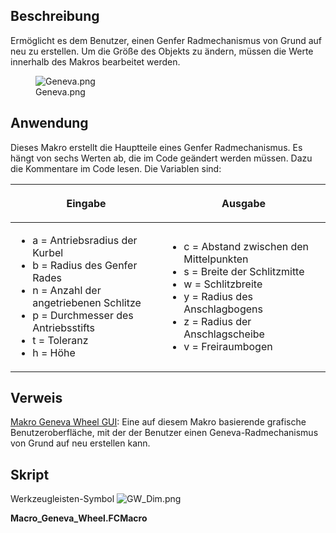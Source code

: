 <languages/>

{{Macro/de
|Name=Genfer Rad
|Icon=GW_Dim.png
|Description=Ermöglicht es dem Benutzer, einen Genfer Radmechanismus von Grund auf neu zu erstellen. Um die Größe des Objekts zu ändern, müssen die Werte innerhalb des Makros bearbeitet werden.
|Author=Drei
|Version=1.0
|Date=2014-09-21
|FCVersion=Alle
|Download=[https://wiki.freecad.org/images/8/8d/GW_Dim.png Werkzeugleisten-Symbol]
}}

<span id="Description"></span>
==Beschreibung==

Ermöglicht es dem Benutzer, einen Genfer Radmechanismus von Grund auf neu zu erstellen. Um die Größe des Objekts zu ändern, müssen die Werte innerhalb des Makros bearbeitet werden.

[[File:Geneva.png]]

<span id="How_To_Use"></span>
==Anwendung==

Dieses Makro erstellt die Hauptteile eines Genfer Radmechanismus. Es hängt von sechs Werten ab, die im Code geändert werden müssen. Dazu die Kommentare im Code lesen. Die Variablen sind:

{|{{Prettytable}}
 !Eingabe
 !Ausgabe
 |--
 |
*a = Antriebsradius der Kurbel
*b = Radius des Genfer Rades
*n = Anzahl der angetriebenen Schlitze
*p = Durchmesser des Antriebsstifts
*t = Toleranz
*h = Höhe
 |
*c = Abstand zwischen den Mittelpunkten
*s = Breite der Schlitzmitte
*w = Schlitzbreite
*y = Radius des Anschlagbogens
*z = Radius der Anschlagscheibe
*v = Freiraumbogen
 |}

<span id="Link"></span>
==Verweis==

[[Macro_Geneva_Wheel_GUI/de|Makro Geneva Wheel GUI]]:  Eine auf diesem Makro basierende grafische Benutzeroberfläche, mit der der Benutzer einen Geneva-Radmechanismus von Grund auf neu erstellen kann. 

<span id="Script"></span>
==Skript==

Werkzeugleisten-Symbol [[Image:GW_Dim.png]]

'''Macro_Geneva_Wheel.FCMacro'''

{{MacroCode|code=
#Creation of a Geneva Wheel with Parametric values  By: Isaac Ayala (drei)
#This Macro creates the main parts of a Geneva Wheel Mechanism 

#It depends on six values that must be altered in the following code
#The variables are a, b, n, p, t and h. 

#Definition for each variable
#    Input
#a = Drive Crank Radius
#b = Geneva Wheel Radius
#n = Driven Slot Quantity
#p = Drive Pin Diameter
#t = Tolerance
#h = Height
#    Output
#c = Distance Between Centers
#s = Slot Center Width
#w = Slot Width
#y = Stop Arc Radius
#z = Stop Disc Radius
#v = Clearance Arc

#Please note that you can alter the code so it depends on five values exclusively
#Just replace c, and either a or b with the following
#    Keep value for a
#c = a/math.sin(math.pi/n)
#b = math.sqrt((math.pow(c,2))-(math.pow(a,2)))
#    Keep value for b
#c = b/math.cos(math.pi/n)
#a = math.sqrt((math.pow(c,2))-(math.pow(b,2)))

from __future__ import division
import time
import math
from PySide import QtCore, QtGui
from FreeCAD import Base
import Part

#Inputs
a = 25.0
b = 60.0
n = 6
p = 4
t = 0.01
h = 5
T = 60

#Outputs
c = math.sqrt(pow(a,2) + pow(b,2))
s = a + b - c
w = p + t
y = a - (1.5 * p)
z = y - t
v = (b * z)/a 

#    Create the Drive Crank (Will be placed on the origin)
driveCrank = Part.makeCylinder(z, h)
driveCrank.translate(Base.Vector(0,0,0))

genevaWheelClearanceCut = Part.makeCylinder(b, h)
genevaWheelClearanceCut.translate(Base.Vector(-c,0,0))

driveCrank = driveCrank.cut(genevaWheelClearanceCut)

driveCrankBase = Part.makeCylinder((1.5*a), h)
driveCrankBase.translate(Base.Vector(0,0,-h))

driveCrank = driveCrank.fuse(driveCrankBase)

drivePin = Part.makeCylinder(p,h)
drivePin.translate(Base.Vector(-a,0,0))

driveCrank = driveCrank.fuse(drivePin)

#    Create the Geneva  Wheel (Will be placed on the x-axis on the left side)
genevaWheel = Part.makeCylinder(b,h)
genevaWheel.translate(Base.Vector(-c,0,0))

stopArc = Part.makeCylinder(y, h)
stopArc.translate(Base.Vector(((y-(b/2)),0,0)))
stopArc.rotate(Base.Vector(-c,0,0),Base.Vector(0,0,1),30)

for i in range(6):
    stopArc.rotate(Base.Vector(-c,0,0),Base.Vector(0,0,1),60)
    genevaWheel = genevaWheel.cut(stopArc)

slotLength = Part.makeBox(s,(2*w),h)
slotLength.translate(Base.Vector(-a,-w,0))

slotRadius = Part.makeCylinder(w,h)
slotRadius.translate(Base.Vector(-a,0,0))

slot=slotLength.fuse(slotRadius)

for i in range(6):
    slot.rotate(Base.Vector(-c,0,0),Base.Vector(0,0,1),60)
    genevaWheel = genevaWheel.cut(slot)

#    Display Result

Part.show(driveCrank)
Part.show(genevaWheel)
}}
{{clear}}